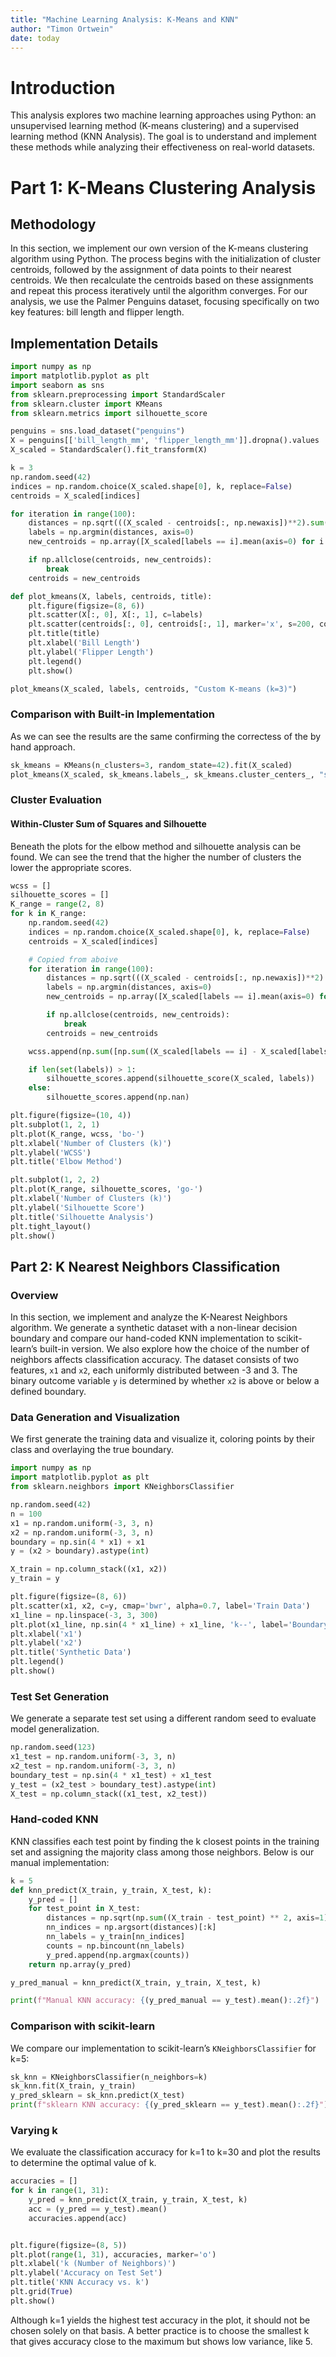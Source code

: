 ```yaml
---
title: "Machine Learning Analysis: K-Means and KNN"
author: "Timon Ortwein"
date: today
---
```


# Introduction

This analysis explores two machine learning approaches using Python: an unsupervised learning method (K-means clustering) and a supervised learning method (KNN Analysis). The goal is to understand and implement these methods while analyzing their effectiveness on real-world datasets.

# Part 1: K-Means Clustering Analysis

## Methodology
In this section, we implement our own version of the K-means clustering algorithm using Python. The process begins with the initialization of cluster centroids, followed by the assignment of data points to their nearest centroids. We then recalculate the centroids based on these assignments and repeat this process iteratively until the algorithm converges.
For our analysis, we use the Palmer Penguins dataset, focusing specifically on two key features: bill length and flipper length.


## Implementation Details

```python
import numpy as np
import matplotlib.pyplot as plt
import seaborn as sns
from sklearn.preprocessing import StandardScaler
from sklearn.cluster import KMeans
from sklearn.metrics import silhouette_score

penguins = sns.load_dataset("penguins")
X = penguins[['bill_length_mm', 'flipper_length_mm']].dropna().values
X_scaled = StandardScaler().fit_transform(X)

k = 3
np.random.seed(42)
indices = np.random.choice(X_scaled.shape[0], k, replace=False)
centroids = X_scaled[indices]

for iteration in range(100):
    distances = np.sqrt(((X_scaled - centroids[:, np.newaxis])**2).sum(axis=2))
    labels = np.argmin(distances, axis=0)
    new_centroids = np.array([X_scaled[labels == i].mean(axis=0) for i in range(k)])

    if np.allclose(centroids, new_centroids):
        break
    centroids = new_centroids

def plot_kmeans(X, labels, centroids, title):
    plt.figure(figsize=(8, 6))
    plt.scatter(X[:, 0], X[:, 1], c=labels)
    plt.scatter(centroids[:, 0], centroids[:, 1], marker='x', s=200, color='red', label='Centroids')
    plt.title(title)
    plt.xlabel('Bill Length')
    plt.ylabel('Flipper Length')
    plt.legend()
    plt.show()

plot_kmeans(X_scaled, labels, centroids, "Custom K-means (k=3)")
``` 

### Comparison with Built-in Implementation

As we can see the results are the same confirming the correctess of the by hand approach.
```python
sk_kmeans = KMeans(n_clusters=3, random_state=42).fit(X_scaled)
plot_kmeans(X_scaled, sk_kmeans.labels_, sk_kmeans.cluster_centers_, "sklearn KMeans (k=3)")
```

### Cluster Evaluation

#### Within-Cluster Sum of Squares and Silhouette

Beneath the plots for the elbow method and silhouette analysis can be found. We can see the trend that the higher the number of clusters the lower the appropriate scores.
```python
wcss = []
silhouette_scores = []
K_range = range(2, 8)
for k in K_range:
    np.random.seed(42)
    indices = np.random.choice(X_scaled.shape[0], k, replace=False)
    centroids = X_scaled[indices]

    # Copied from aboive
    for iteration in range(100):
        distances = np.sqrt(((X_scaled - centroids[:, np.newaxis])**2).sum(axis=2))
        labels = np.argmin(distances, axis=0)
        new_centroids = np.array([X_scaled[labels == i].mean(axis=0) for i in range(k)])

        if np.allclose(centroids, new_centroids):
            break
        centroids = new_centroids

    wcss.append(np.sum([np.sum((X_scaled[labels == i] - X_scaled[labels == i].mean(axis=0))**2) for i in range(k)]))

    if len(set(labels)) > 1:
        silhouette_scores.append(silhouette_score(X_scaled, labels))
    else:
        silhouette_scores.append(np.nan)

plt.figure(figsize=(10, 4))
plt.subplot(1, 2, 1)
plt.plot(K_range, wcss, 'bo-')
plt.xlabel('Number of Clusters (k)')
plt.ylabel('WCSS')
plt.title('Elbow Method')

plt.subplot(1, 2, 2)
plt.plot(K_range, silhouette_scores, 'go-')
plt.xlabel('Number of Clusters (k)')
plt.ylabel('Silhouette Score')
plt.title('Silhouette Analysis')
plt.tight_layout()
plt.show()
```



## Part 2: K Nearest Neighbors Classification


### Overview
In this section, we implement and analyze the K-Nearest Neighbors algorithm. We generate a synthetic dataset with a non-linear decision boundary and compare our hand-coded KNN implementation to scikit-learn's built-in version. We also explore how the choice of the number of neighbors affects classification accuracy.
The dataset consists of two features, `x1` and `x2`, each uniformly distributed between -3 and 3. The binary outcome variable `y` is determined by whether `x2` is above or below a defined boundary.


### Data Generation and Visualization
We first generate the training data and visualize it, coloring points by their class and overlaying the true boundary.

```python
import numpy as np
import matplotlib.pyplot as plt
from sklearn.neighbors import KNeighborsClassifier

np.random.seed(42)
n = 100
x1 = np.random.uniform(-3, 3, n)
x2 = np.random.uniform(-3, 3, n)
boundary = np.sin(4 * x1) + x1
y = (x2 > boundary).astype(int)

X_train = np.column_stack((x1, x2))
y_train = y

plt.figure(figsize=(8, 6))
plt.scatter(x1, x2, c=y, cmap='bwr', alpha=0.7, label='Train Data')
x1_line = np.linspace(-3, 3, 300)
plt.plot(x1_line, np.sin(4 * x1_line) + x1_line, 'k--', label='Boundary')
plt.xlabel('x1')
plt.ylabel('x2')
plt.title('Synthetic Data')
plt.legend()
plt.show()
```

### Test Set Generation
We generate a separate test set using a different random seed to evaluate model generalization.

```python

np.random.seed(123)
x1_test = np.random.uniform(-3, 3, n)
x2_test = np.random.uniform(-3, 3, n)
boundary_test = np.sin(4 * x1_test) + x1_test
y_test = (x2_test > boundary_test).astype(int)
X_test = np.column_stack((x1_test, x2_test))
```

### Hand-coded KNN
KNN classifies each test point by finding the k closest points in the training set and assigning the majority class among those neighbors. Below is our manual implementation:

```python

k = 5
def knn_predict(X_train, y_train, X_test, k):
    y_pred = []
    for test_point in X_test:
        distances = np.sqrt(np.sum((X_train - test_point) ** 2, axis=1))
        nn_indices = np.argsort(distances)[:k]
        nn_labels = y_train[nn_indices]
        counts = np.bincount(nn_labels)
        y_pred.append(np.argmax(counts))
    return np.array(y_pred)

y_pred_manual = knn_predict(X_train, y_train, X_test, k)

print(f"Manual KNN accuracy: {(y_pred_manual == y_test).mean():.2f}")
```

### Comparison with scikit-learn
We compare our implementation to scikit-learn's `KNeighborsClassifier` for k=5:

```python

sk_knn = KNeighborsClassifier(n_neighbors=k)
sk_knn.fit(X_train, y_train)
y_pred_sklearn = sk_knn.predict(X_test)
print(f"sklearn KNN accuracy: {(y_pred_sklearn == y_test).mean():.2f}")
```

### Varying k
We evaluate the classification accuracy for k=1 to k=30 and plot the results to determine the optimal value of k.

```python
accuracies = []
for k in range(1, 31):
    y_pred = knn_predict(X_train, y_train, X_test, k)
    acc = (y_pred == y_test).mean()
    accuracies.append(acc)


plt.figure(figsize=(8, 5))
plt.plot(range(1, 31), accuracies, marker='o')
plt.xlabel('k (Number of Neighbors)')
plt.ylabel('Accuracy on Test Set')
plt.title('KNN Accuracy vs. k')
plt.grid(True)
plt.show()
```

Although k=1 yields the highest test accuracy in the plot, it should not be chosen solely on that basis. A better practice is to choose the smallest k that gives accuracy close to the maximum but shows low variance, like 5.





